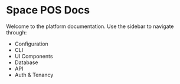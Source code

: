 # Space POS Docs

Welcome to the platform documentation. Use the sidebar to navigate through:

- Configuration
- CLI
- UI Components
- Database
- API
- Auth & Tenancy